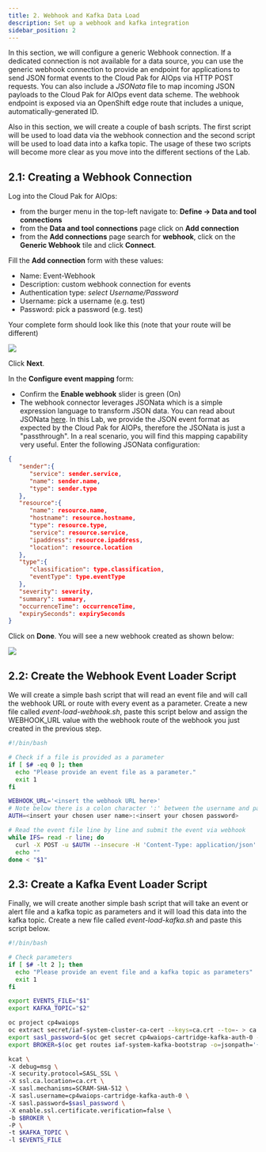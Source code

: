 ```yaml
---
title: 2. Webhook and Kafka Data Load
description: Set up a webhook and kafka integration
sidebar_position: 2
---
```


In this section, we will configure a generic Webhook connection. If a dedicated connection is 
not available for a data source, you can use the generic webhook connection to provide an endpoint
for applications to send JSON format events to the Cloud Pak for AIOps via HTTP POST requests. 
You can also include a *JSONata* file to map incoming JSON payloads to the Cloud Pak for AIOps 
event data scheme. The webhook endpoint is exposed via an OpenShift edge route that includes a unique, 
automatically-generated ID.

Also in this section, we will create a couple of bash scripts. The first script will be used to load data
via the webhook connection and the second script will be used to load data into a kafka topic. 
The usage of these two scripts will become more clear as you move into the different sections of the Lab. 



## 2.1: Creating a Webhook Connection

Log into the Cloud Pak for AIOps: 
* from the burger menu in the top-left navigate to: **Define → Data and tool connections**
* from the **Data and tool connections** page click on **Add connection**
* from the **Add connections** page search for **webhook**, click on the
 **Generic Webhook** tile and click **Connect**. 

Fill the **Add connection** form with these values: 

* Name: Event-Webhook
* Description: custom webhook connection for events
* Authentication type: *select Username/Password*
* Username: pick a username (e.g. test)
* Password: pick a password (e.g. test)

Your complete form should look like this (note that your route will be different)

![](images/webhook-page1.png)

Click **Next**. 

In the **Configure event mapping** form:

* Confirm the **Enable webhook** slider is green (On)
* The webhook connector leverages JSONata which is a simple expression language to transform JSON data. 
You can read about JSONata [here](https://jsonata.org/). In this Lab, we provide the JSON event format
as expected by the Cloud Pak for AIOPs, therefore the JSONata is just a "passthrough". In a real scenario, 
you will find this mapping capability very useful. Enter the following JSONata configuration:

```json
{
   "sender":{
      "service": sender.service,
      "name": sender.name,
      "type": sender.type
   },
   "resource":{
      "name": resource.name,
      "hostname": resource.hostname,
      "type": resource.type,
      "service": resource.service,
      "ipaddress": resource.ipaddress,
      "location": resource.location
   },
   "type":{
      "classification": type.classification,
      "eventType": type.eventType
   },
   "severity": severity,
   "summary": summary,
   "occurrenceTime": occurrenceTime,
   "expirySeconds": expirySeconds
}
```

Click on **Done**.
You will see a new webhook created as shown below:

![](images/webhook-created.png)


## 2.2: Create the Webhook Event Loader Script

We will create a simple bash script that will read an event file and will call the webhook 
URL or route with every event as a parameter. Create a new file called *event-load-webhook.sh*, paste 
this script below and assign the WEBHOOK_URL value with the webhook route of the webhook 
you just created in the previous step.

```sh
#!/bin/bash

# Check if a file is provided as a parameter
if [ $# -eq 0 ]; then
  echo "Please provide an event file as a parameter."
  exit 1
fi

WEBHOOK_URL='<insert the webhook URL here>'
# Note below there is a colon character ':' between the username and password. E.g. test:test
AUTH=<insert your chosen user name>:<insert your chosen password>

# Read the event file line by line and submit the event via webhook
while IFS= read -r line; do
  curl -X POST -u $AUTH --insecure -H 'Content-Type: application/json' $WEBHOOK_URL -d "$line"
  echo ""
done < "$1"
```

## 2.3: Create a Kafka Event Loader Script

Finally, we will create another simple bash script that will take an event or alert file and a 
kafka topic as parameters and it will load this data into the kafka topic. 
Create a new file called *event-load-kafka.sh* and paste this script below.

```sh
#!/bin/bash

# Check parameters
if [ $# -lt 2 ]; then
  echo "Please provide an event file and a kafka topic as parameters"
  exit 1
fi

export EVENTS_FILE="$1"
export KAFKA_TOPIC="$2"

oc project cp4waiops
oc extract secret/iaf-system-cluster-ca-cert --keys=ca.crt --to=- > ca.crt
export sasl_password=$(oc get secret cp4waiops-cartridge-kafka-auth-0 --template={{.data.password}} | base64 --decode)
export BROKER=$(oc get routes iaf-system-kafka-bootstrap -o=jsonpath='{.status.ingress[0].host}{"\n"}'):443

kcat \
-X debug=msg \
-X security.protocol=SASL_SSL \
-X ssl.ca.location=ca.crt \
-X sasl.mechanisms=SCRAM-SHA-512 \
-X sasl.username=cp4waiops-cartridge-kafka-auth-0 \
-X sasl.password=$sasl_password \
-X enable.ssl.certificate.verification=false \
-b $BROKER \
-P \
-t $KAFKA_TOPIC \
-l $EVENTS_FILE
```